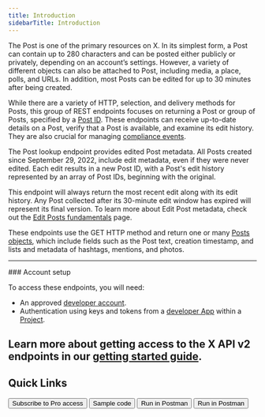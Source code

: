 ```yaml
---
title: Introduction
sidebarTitle: Introduction
---
```



The Post is one of the primary resources on X. In its simplest form, a Post can contain up to 280 characters and can be posted either publicly or privately, depending on an account’s settings. However, a variety of different objects can also be attached to Post, including media, a place, polls, and URLs. In addition, most Posts can be edited for up to 30 minutes after being created.

While there are a variety of HTTP, selection, and delivery methods for Posts, this group of REST endpoints focuses on returning a Post or group of Posts, specified by a [Post ID](/resources/fundamentals/x-ids). These endpoints can receive up-to-date details on a Post, verify that a Post is available, and examine its edit history. They are also crucial for managing [compliance events](/x-api/enterprise-gnip-2.0/fundamentals/firehouse).

The Post lookup endpoint provides edited Post metadata. All Posts created since September 29, 2022, include edit metadata, even if they were never edited. Each edit results in a new Post ID, with a Post's edit history represented by an array of Post IDs, beginning with the original.

This endpoint will always return the most recent edit along with its edit history. Any Post collected after its 30-minute edit window has expired will represent its final version. To learn more about Edit Post metadata, check out the [Edit Posts fundamentals](/x-api/fundamentals/edit-tweets) page.

These endpoints use the GET HTTP method and return one or many [Posts objects](/x-api/fundamentals/data-dictionary), which include fields such as the Post text, creation timestamp, and lists and metadata of hashtags, mentions, and photos.

---
<Note>
### Account setup

To access these endpoints, you will need:

- An approved [developer account](https://developer.x.com/en/portal/petition/essential/basic-info).
- Authentication using keys and tokens from a [developer App](/resources/fundamentals/developer-apps) within a [Project](/resources/fundamentals/projects).

Learn more about getting access to the X API v2 endpoints in our [getting started guide](/x-api/getting-started/getting-access).
</Note>
---

## Quick Links

<div className="flex space-x-2.5">
  <Button href="Quickstart">
    Subscribe to Pro access
  </Button>
  <Button href="https://github.com/xdevplatform/Twitter-API-v2-sample-code">
    Sample code
  </Button>
  <Button href="https://www.postman.com/twitter/twitter-s-public-workspace/collection/9956214-784efcda-ed4c-4491-a4c0-a26470a67400?ctx=documentation">
    Run in Postman
  </Button>
  <Button href="https://developer.twitter.com/apitools/api?endpoint=/2/tweets&method=get">
    Run in Postman
  </Button>
</div>